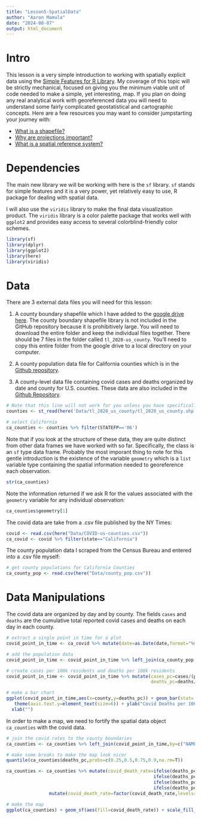 ```yaml
---
title: "Lesson5-SpatialData"
author: "Aaron Mamula"
date: "2024-08-07"
output: html_document
---
```


# Intro

This lesson is a very simple introduction to working with spatially explicit data using the [Simple Features for R Library](https://r-spatial.github.io/sf/articles/sf1.html). My coverage of this topic will be strictly mechanical, focused on giving you the minimum viable unit of code needed to make a simple, yet interesting, map. If you plan on doing any real analytical work with georeferenced data you will need to understand some fairly complicated geostatistical and cartographic concepts. Here are a few resources you may want to consider jumpstarting your journey with:

* [What is a shapefile?](https://www.usna.edu/Users/oceano/pguth/md_help/html/shapefile.htm)
* [Why are projections important?](https://desktop.arcgis.com/en/arcmap/latest/map/projections/projection-basics-for-gis-professionals.htm)
* [What is a spatial reference system?](https://en.wikipedia.org/wiki/Spatial_reference_system)


# Dependencies

The main new library we will be working with here is the `sf` library. `sf` stands for simple features and it is a very power, yet relatively easy to use, R package for dealing with spatial data.

I will also use the `viridis` library to make the final data visualization product. The `viridis` library is a color palette package that works well with `ggplot2` and provides easy access to several colorblind-friendly color schemes. 

```r
library(sf)
library(dplyr)
library(ggplot2)
library(here)
library(viridis)
```

# Data

There are 3 external data files you will need for this lesson:

1. A county boundary shapefile which I have added to the [google drive here](https://drive.google.com/drive/folders/1wY79XVlcGHRULjsBbWWpVkhRKgq4i43l?usp=drive_link). The county boundary shapefile library is not included in the GitHub repository because it is prohibitively large. You will need to download the entire folder and keep the individual files together. There should be 7 files in the folder called `tl_2020-us_county`. You'll need to copy this entire folder from the google drive to a local directory on your computer. 

2. A county population data file for California counties which is in the [Github repository](https://github.com/aaronmams/HPP-R-Group-2023/blob/master/Data/county_pop.csv).

3. A county-level data file containing covid cases and deaths organized by date and county for U.S. counties. These data are also included in the [Github Repository](https://github.com/aaronmams/HPP-R-Group-2023/blob/master/Data/COVID-us-counties.csv).

```r
# Note that this line will not work for you unless you have specifically placed the tl_2020_us_county folder into a "Data" subdirectory of your current project. Otherwise, you'll need to amend this line to get the shapefile from whereever you have saved it.
counties <- st_read(here('Data/tl_2020_us_county/tl_2020_us_county.shp'))

# select California
ca_counties <- counties %>% filter(STATEFP=='06')
```
Note that if you look at the structure of these data, they are quite distinct from other data frames we have worked with so far. Specifically, the class is an `sf` type data frame. Probably the most imporant thing to note for this gentle introduction is the existence of the variable `geometry` which is a `list` variable type containing the spatial information needed to georeference each observation.

```r
str(ca_counties)

```

Note the information returned if we ask R for the values associated with the `geometry` variable for any individual observation:

```r
ca_counties$geometry[1]
```
The covid data are take from a .csv file published by the NY Times:

```r
covid <- read.csv(here("Data/COVID-us-counties.csv"))
ca_covid <- covid %>% filter(state=="California")
```

The county population data I scraped from the Census Bureau and entered into a .csv file myself:

```r
# get county populations for California Counties
ca_county_pop <- read.csv(here("Data/county_pop.csv"))

```

# Data Manipulations

The covid data are organized by day and by county. The fields `cases` and `deaths` are the cumulative total reported covid cases and deaths on each day in each county.

```r
# extract a single point in time for a plot
covid_point_in_time <- ca_covid %>% mutate(date=as.Date(date,format="%m/%d/%Y")) %>% filter(date=="2021-02-20") 

# add the population data
covid_point_in_time <- covid_point_in_time %>% left_join(ca_county_pop,by=c("county"="County"))

# create cases per 100k residents and deaths per 100k residents
covid_point_in_time <- covid_point_in_time %>% mutate(cases_pc=cases/(pop/100000),
                                                      deaths_pc=deaths/(pop/100000))
```


```r
# make a bar chart
ggplot(covid_point_in_time,aes(x=county,y=deaths_pc)) + geom_bar(stat='identity') + coord_flip() +
   theme(axis.text.y=element_text(size=6)) + ylab("Covid Deaths per 100,000 residents as of 2/20/2021") +
  xlab("")

```

In order to make a map, we need to fortify the spatial data object `ca_counties` with the covid data.

```r
# join the covid rates to the county boundaries
ca_counties <- ca_counties %>% left_join(covid_point_in_time,by=c("NAME"="county"))

# make some breaks to make the map look nicer
quantile(ca_counties$deaths_pc,probs=c(0.25,0.5,0.75,0.9,na.rm=T))

```


```r
ca_counties <- ca_counties %>% mutate(covid_death_rate=ifelse(deaths_pc<49,"Low",
                                                       ifelse(deaths_pc>=49 & deaths_pc<96,"Moderate",
                                                       ifelse(deaths_pc>=96 & deaths_pc<141,"High",
                                                       ifelse(deaths_pc>=141,"Very High",NA))))) %>%
                mutate(covid_death_rate=factor(covid_death_rate,levels=c("Low","Moderate","High","Very High")))

# make the map
ggplot(ca_counties) + geom_sf(aes(fill=covid_death_rate)) + scale_fill_viridis_d(name="Deaths per 100k Residents") + theme_bw()
```